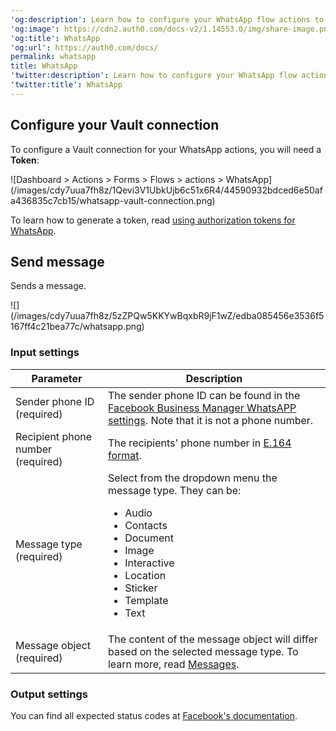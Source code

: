 ---
'og:description': Learn how to configure your WhatsApp flow actions to send messages.
'og:image': https://cdn2.auth0.com/docs-v2/1.14553.0/img/share-image.png
'og:title': WhatsApp
'og:url': https://auth0.com/docs/
permalink: whatsapp
title: WhatsApp
'twitter:description': Learn how to configure your WhatsApp flow actions to send messages.
'twitter:title': WhatsApp
---
## Configure your Vault connection

To configure a Vault connection for your WhatsApp actions, you will need a **Token**:

<Frame>![Dashboard > Actions > Forms > Flows > actions > WhatsApp](/images/cdy7uua7fh8z/1Qevi3V1UbkUjb6c51x6R4/44590932bdced6e50afa436835c7cb15/whatsapp-vault-connection.png)</Frame>

To learn how to generate a token, read [using authorization tokens for WhatsApp](https://developers.facebook.com/blog/post/2022/12/05/auth-tokens/).

## Send message

Sends a message.

<Frame>![](/images/cdy7uua7fh8z/5zZPQw5KKYwBqxbR9jF1wZ/edba085456e3536f5167ff4c21bea77c/whatsapp.png)</Frame>

### Input settings

<table class="table">
<thead>
<tr>
<th><b>Parameter</b></th>
<th><b>Description</b></th>
</tr>
</thead>
<tbody>
<tr>
<td>Sender phone ID (required)</td>
<td>The sender phone ID can be found in the  <a href="https://developers.facebook.com/apps">Facebook Business Manager WhatsAPP settings</a>. Note that it is not a phone number.</td>
</tr>
<tr>
<td>Recipient phone number (required)</td>
<td>The recipients' phone number in <a href="https://en.wikipedia.org/wiki/E.164">E.164 format</a>.</td>
</tr>
<tr>
<td>
Message type (required)
</td>
<td>
Select from the dropdown menu the message type. They can be:
            <ul>
<li>Audio</li>
<li>Contacts</li>
<li>Document</li>
<li>Image</li>
<li>Interactive</li>
<li>Location</li>
<li>Sticker</li>
<li>Template</li>
<li>Text</li>
</ul>
</td>
</tr>
<tr>
<td>
Message object (required)
</td>
<td>
The content of the message object will differ based on the selected message type. To learn more, read  <a href="https://developers.facebook.com/docs/whatsapp/cloud-api/reference/messages">Messages</a>.
            </td>
</tr>
</tbody>
</table>

### Output settings

You can find all expected status codes at [Facebook's documentation](https://developers.facebook.com/docs/whatsapp/cloud-api/support/error-codes).